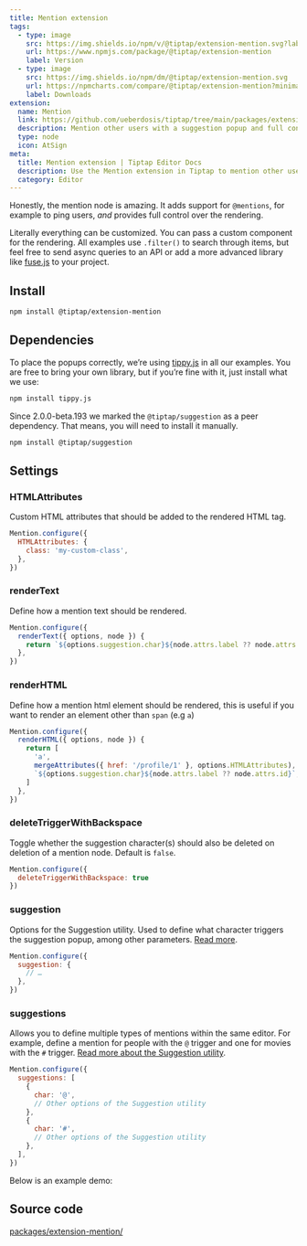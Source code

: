 ```yaml
---
title: Mention extension
tags:
  - type: image
    src: https://img.shields.io/npm/v/@tiptap/extension-mention.svg?label=version
    url: https://www.npmjs.com/package/@tiptap/extension-mention
    label: Version
  - type: image
    src: https://img.shields.io/npm/dm/@tiptap/extension-mention.svg
    url: https://npmcharts.com/compare/@tiptap/extension-mention?minimal=true
    label: Downloads
extension:
  name: Mention
  link: https://github.com/ueberdosis/tiptap/tree/main/packages/extension-mention
  description: Mention other users with a suggestion popup and full control over the rendering.
  type: node
  icon: AtSign
meta:
  title: Mention extension | Tiptap Editor Docs
  description: Use the Mention extension in Tiptap to mention other users with a suggestion popup. Learn more in our docs!
  category: Editor
---
```



Honestly, the mention node is amazing. It adds support for `@mentions`, for example to ping users, _and_ provides full control over the rendering.

Literally everything can be customized. You can pass a custom component for the rendering. All examples use `.filter()` to search through items, but feel free to send async queries to an API or add a more advanced library like [fuse.js](https://fusejs.io/) to your project.

<CodeDemo path="/Nodes/Mention" />

## Install

```bash
npm install @tiptap/extension-mention
```

## Dependencies

To place the popups correctly, we’re using [tippy.js](https://atomiks.github.io/tippyjs/) in all our examples. You are free to bring your own library, but if you’re fine with it, just install what we use:

```bash
npm install tippy.js
```

Since 2.0.0-beta.193 we marked the `@tiptap/suggestion` as a peer dependency. That means, you will need to install it manually.

```bash
npm install @tiptap/suggestion
```

## Settings

### HTMLAttributes

Custom HTML attributes that should be added to the rendered HTML tag.

```js
Mention.configure({
  HTMLAttributes: {
    class: 'my-custom-class',
  },
})
```

### renderText

Define how a mention text should be rendered.

```js
Mention.configure({
  renderText({ options, node }) {
    return `${options.suggestion.char}${node.attrs.label ?? node.attrs.id}`
  },
})
```

### renderHTML

Define how a mention html element should be rendered, this is useful if you want to render an element other than `span` (e.g `a`)

```js
Mention.configure({
  renderHTML({ options, node }) {
    return [
      'a',
      mergeAttributes({ href: '/profile/1' }, options.HTMLAttributes),
      `${options.suggestion.char}${node.attrs.label ?? node.attrs.id}`,
    ]
  },
})
```

### deleteTriggerWithBackspace
Toggle whether the suggestion character(s) should also be deleted on deletion of a mention node. Default is `false`.
```js
Mention.configure({
  deleteTriggerWithBackspace: true
})
```

### suggestion

Options for the Suggestion utility. Used to define what character triggers the suggestion popup, among other parameters. [Read more](/editor/api/utilities/suggestion).

```js
Mention.configure({
  suggestion: {
    // …
  },
})
```

### suggestions

Allows you to define multiple types of mentions within the same editor. For example, define a mention for people with the `@` trigger and one for movies with the `#` trigger. [Read more about the Suggestion utility](/editor/api/utilities/suggestion).

```js
Mention.configure({
  suggestions: [
    {
      char: '@',
      // Other options of the Suggestion utility
    },
    {
      char: '#',
      // Other options of the Suggestion utility
    },
  ],
})
```

Below is an example demo:

<CodeDemo path="/Nodes/MultiMention" />

## Source code

[packages/extension-mention/](https://github.com/ueberdosis/tiptap/blob/main/packages/extension-mention/)
